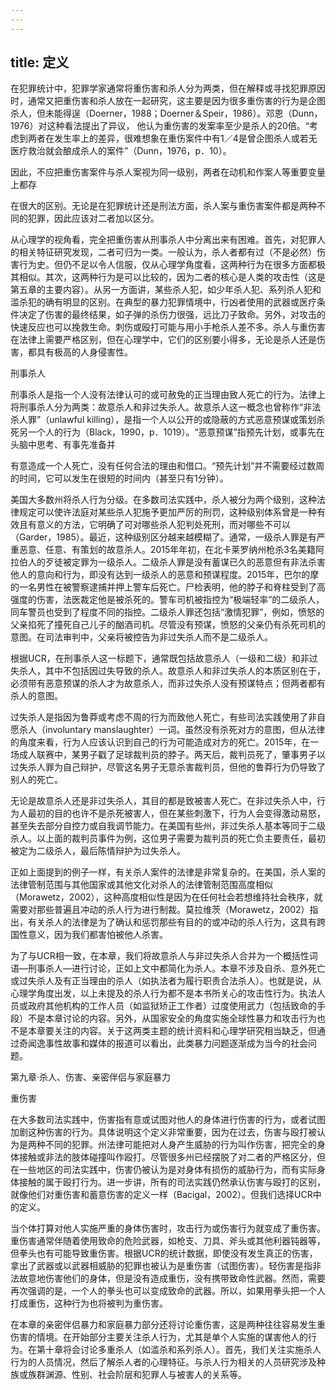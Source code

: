 ```yaml
---
---
---
```

title: 定义
---



在犯罪统计中，犯罪学家通常将重伤害和杀人分为两类，但在解释或寻找犯罪原因时，通常又把重伤害和杀人放在一起研究，这主要是因为很多重伤害的行为是企图杀人，但未能得逞（Doerner，1988；Doerner＆Speir，1986）。邓恩（Dunn，1976）对这种看法提出了异议， 他认为重伤害的发案率至少是杀人的20倍。“考虑到两者在发生率上的差异，很难想象在重伤案件中有1／4是曾企图杀人或若无医疗救治就会酿成杀人的案件”（Dunn，1976，p．10）。

因此，不应把重伤害案件与杀人案视为同一级别，两者在动机和作案人等重要变量上都存

在很大的区别。无论是在犯罪统计还是刑法方面，杀人案与重伤害案件都是两种不同的犯罪，因此应该对二者加以区分。

从心理学的视角看，完全把重伤害从刑事杀人中分离出来有困难。首先，对犯罪人的相关特征研究发现，二者可归为一类。一般认为，杀人者都有过（不是必然）伤害行为史。但仍不足以令人信服，仅从心理学角度看，这两种行为在很多方面都极其相似。其次，这两种行为是可以比较的，因为二者的核心是人类的攻击性（这是第五章的主要内容）。从另一方面讲，某些杀人犯，如少年杀人犯、系列杀人犯和滥杀犯的确有明显的区别。在典型的暴力犯罪情境中，行凶者使用的武器或医疗条件决定了伤害的最终结果，如子弹的杀伤力很强，远比刀子致命。另外，对攻击的快速反应也可以挽救生命。刺伤或殴打可能与用小手枪杀人差不多。杀人与重伤害在法律上需要严格区别，但在心理学中，它们的区别要小得多，无论是杀人还是伤害，都具有极高的人身侵害性。

刑事杀人

刑事杀人是指一个人没有法律认可的或可赦免的正当理由致人死亡的行为。法律上将刑事杀人分为两类：故意杀人和非过失杀人。故意杀人这一概念也曾称作“非法杀人罪”（unlawful killing），是指一个人以公开的或隐蔽的方式恶意预谋或策划杀死另一个人的行为（Black，1990，p．1019）。“恶意预谋”指预先计划，或事先在头脑中思考、有事先准备并



有意造成一个人死亡，没有任何合法的理由和借口。“预先计划”并不需要经过数周的时间，它可以发生在很短的时间内（甚至只有1分钟）。

美国大多数州将杀人行为分级。在多数司法实践中，杀人被分为两个级别，这种法律规定可以使许法庭对某些杀人犯施予更加严厉的刑罚，这种级别体系曾是一种有效且有意义的方法，它明确了可对哪些杀人犯判处死刑，而对哪些不可以（Garder，1985）。最近，这种级别区分越来越模糊了。通常，一级杀人罪是有严重恶意、任意、有策划的故意杀人。2015年年初，在北卡莱罗纳州枪杀3名美籍阿拉伯人的歹徒被定罪为一级杀人。二级杀人罪是没有蓄谋已久的恶意但有非法杀害他人的意向和行为，即没有达到一级杀人的恶意和预谋程度。2015年，巴尔的摩的一名男性在被警察逮捕并押上警车后死亡。尸检表明，他的脖子和脊柱受到了高强度的伤害，法医裁定他是被杀死的。警车司机被指控为“极端轻率”的二级杀人，同车警员也受到了程度不同的指控。二级杀人罪还包括“激情犯罪”，例如，愤怒的父亲掐死了撞死自己儿子的酗酒司机。尽管没有预谋，愤怒的父亲仍有杀死司机的意图。在司法审判中，父亲将被控告为非过失杀人而不是二级杀人。

根据UCR，在刑事杀人这一标题下，通常既包括故意杀人（一级和二级）和非过失杀人，其中不包括因过失导致的杀人。故意杀人和非过失杀人的本质区别在于，必须带有恶意预谋的杀人才为故意杀人，而非过失杀人没有预谋特点；但两者都有杀人的意图。

过失杀人是指因为鲁莽或考虑不周的行为而致他人死亡，有些司法实践使用了非自愿杀人（involuntary manslaughter）一词。虽然没有杀死对方的意图，但从法律的角度来看，行为人应该认识到自己的行为可能造成对方的死亡。2015年，在一场成人联赛中，某男子戳了足球裁判员的脖子。两天后，裁判员死了，肇事男子以过失杀人罪为自己辩护，尽管这名男子无意杀害裁判员，但他的鲁莽行为仍导致了别人的死亡。

无论是故意杀人还是非过失杀人，其目的都是致被害人死亡。在非过失杀人中，行为人最初的目的也许不是杀死被害人，但在某些刺激下，行为人会变得激动易怒，甚至失去部分自控力或自我调节能力。在美国有些州，非过失杀人基本等同于二级杀人。以上面的裁判员事件为例，这位男子需要为裁判员的死亡负主要责任，最初被定为二级杀人，最后陈情辩护为过失杀人。

正如上面提到的例子一样，有关杀人案件的法律是非常复杂的。在美国，杀人案的法律管制范围与其他国家或其他文化对杀人的法律管制范围高度相似（Morawetz，2002），这种高度相似性是因为在任何社会若想维持社会秩序，就需要对那些普遍且冲动的杀人行为进行制裁。莫拉维茨（Morawetz，2002）指出，有关杀人的法律是为了确认和惩罚那些有目的的或冲动的杀人行为，这具有跨国性意义，因为我们都害怕被他人杀害。

为了与UCR相一致，在本章，我们将故意杀人与非过失杀人合并为一个概括性词语—刑事杀人—进行讨论，正如上文中都简化为杀人。本章不涉及自杀、意外死亡或过失杀人及有正当理由的杀人（如执法者为履行职责合法杀人）。也就是说，从心理学角度出发，以上未提及的杀人行为都不是本书所关心的攻击性行为。执法人员或政府其他机构的工作人员（如监狱矫正工作者）过度使用武力（包括致命的手段）不是本章讨论的内容。另外，从国家安全的角度实施全球性暴力和攻击行为也不是本章要关注的内容。关于这两类主题的统计资料和心理学研究相当缺乏，但通过奇闻逸事性故事和媒体的报道可以看出，此类暴力问题逐渐成为当今的社会问题。

第九章·杀人、伤害、亲密伴侣与家庭暴力

重伤害

在大多数司法实践中，伤害指有意或试图对他人的身体进行伤害的行为，或者试图加剧这种伤害的行为。具体说明这个定义非常重要，因为在过去，伤害与殴打被认为是两种不同的犯罪。州法律可能把对人身产生威胁的行为叫作伤害，把完全的身体接触或非法的肢体碰撞叫作殴打。尽管很多州已经摆脱了对二者的严格区分，但在一些地区的司法实践中，伤害仍被认为是对身体有损伤的威胁行为，而有实际身体接触的属于殴打行为。进一步讲，所有的司法实践仍然承认伤害与殴打的区别，就像他们对重伤害和蓄意伤害的定义一样（Bacigal，2002）。但我们选择UCR中的定义。

当个体打算对他人实施严重的身体伤害时，攻击行为或伤害行为就变成了重伤害。重伤害通常伴随着使用致命的危险武器，如枪支、刀具、斧头或其他利器钝器等，但拳头也有可能导致重伤害。根据UCR的统计数据，即使没有发生真正的伤害，拿出了武器或以武器相威胁的犯罪也被认为是重伤害（试图伤害）。轻伤害是指非法故意地伤害他们的身体，但是没有造成重伤，没有携带致命性武器。然而，需要再次强调的是，一个人的拳头也可以变成致命的武器。所以，如果用拳头把一个人打成重伤，这种行为也将被判为重伤害。

在本章的亲密伴侣暴力和家庭暴力部分还将讨论重伤害，这是两种往往容易发生重伤害的情境。在开始部分主要关注杀人行为，尤其是单个人实施的谋害他人的行为。在第十章将会讨论多重杀人（如滥杀和系列杀人）。首先，我们关注实施杀人行为的人员情况，然后了解杀人者的心理特征。与杀人行为相关的人员研究涉及种族或族群渊源、性别、社会阶层和犯罪人与被害人的关系等。